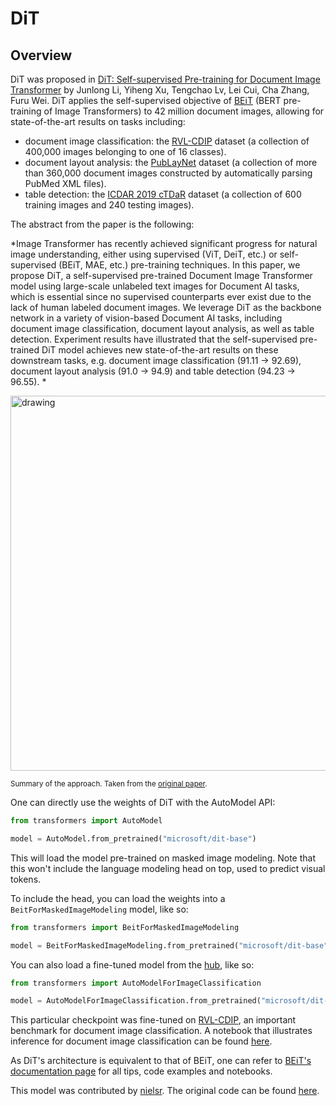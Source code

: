 <!--Copyright 2022 The HuggingFace Team. All rights reserved.

Licensed under the Apache License, Version 2.0 (the "License"); you may not use this file except in compliance with
the License. You may obtain a copy of the License at

http://www.apache.org/licenses/LICENSE-2.0

Unless required by applicable law or agreed to in writing, software distributed under the License is distributed on
an "AS IS" BASIS, WITHOUT WARRANTIES OR CONDITIONS OF ANY KIND, either express or implied. See the License for the
specific language governing permissions and limitations under the License.
-->

# DiT

## Overview

DiT was proposed in [DiT: Self-supervised Pre-training for Document Image Transformer](https://arxiv.org/abs/2203.02378) by Junlong Li, Yiheng Xu, Tengchao Lv, Lei Cui, Cha Zhang, Furu Wei.
DiT applies the self-supervised objective of [BEiT](beit) (BERT pre-training of Image Transformers) to 42 million document images, allowing for state-of-the-art results on tasks including:

- document image classification: the [RVL-CDIP](https://www.cs.cmu.edu/~aharley/rvl-cdip/) dataset (a collection of
  400,000 images belonging to one of 16 classes).
- document layout analysis: the [PubLayNet](https://github.com/ibm-aur-nlp/PubLayNet) dataset (a collection of more
  than 360,000 document images constructed by automatically parsing PubMed XML files).
- table detection: the [ICDAR 2019 cTDaR](https://github.com/cndplab-founder/ICDAR2019_cTDaR) dataset (a collection of
  600 training images and 240 testing images).

The abstract from the paper is the following:

*Image Transformer has recently achieved significant progress for natural image understanding, either using supervised (ViT, DeiT, etc.) or self-supervised (BEiT, MAE, etc.) pre-training techniques. In this paper, we propose DiT, a self-supervised pre-trained Document Image Transformer model using large-scale unlabeled text images for Document AI tasks, which is essential since no supervised counterparts ever exist due to the lack of human labeled document images. We leverage DiT as the backbone network in a variety of vision-based Document AI tasks, including document image classification, document layout analysis, as well as table detection. Experiment results have illustrated that the self-supervised pre-trained DiT model achieves new state-of-the-art results on these downstream tasks, e.g. document image classification (91.11 → 92.69), document layout analysis (91.0 → 94.9) and table detection (94.23 → 96.55). *

<img src="https://huggingface.co/datasets/huggingface/documentation-images/resolve/main/dit_architecture.jpg"
alt="drawing" width="600"/> 

<small> Summary of the approach. Taken from the [original paper](https://arxiv.org/abs/2203.02378). </small>

One can directly use the weights of DiT with the AutoModel API:

```python
from transformers import AutoModel

model = AutoModel.from_pretrained("microsoft/dit-base")
```

This will load the model pre-trained on masked image modeling. Note that this won't include the language modeling head on top, used to predict visual tokens.

To include the head, you can load the weights into a `BeitForMaskedImageModeling` model, like so:

```python
from transformers import BeitForMaskedImageModeling

model = BeitForMaskedImageModeling.from_pretrained("microsoft/dit-base")
```

You can also load a fine-tuned model from the [hub](https://huggingface.co/models?other=dit), like so:

```python
from transformers import AutoModelForImageClassification

model = AutoModelForImageClassification.from_pretrained("microsoft/dit-base-finetuned-rvlcdip")
```

This particular checkpoint was fine-tuned on [RVL-CDIP](https://www.cs.cmu.edu/~aharley/rvl-cdip/), an important benchmark for document image classification.
A notebook that illustrates inference for document image classification can be found [here](https://github.com/NielsRogge/Transformers-Tutorials/blob/master/DiT/Inference_with_DiT_(Document_Image_Transformer)_for_document_image_classification.ipynb).

As DiT's architecture is equivalent to that of BEiT, one can refer to [BEiT's documentation page](beit) for all tips, code examples and notebooks.

This model was contributed by [nielsr](https://huggingface.co/nielsr). The original code can be found [here](https://github.com/microsoft/unilm/tree/master/dit).